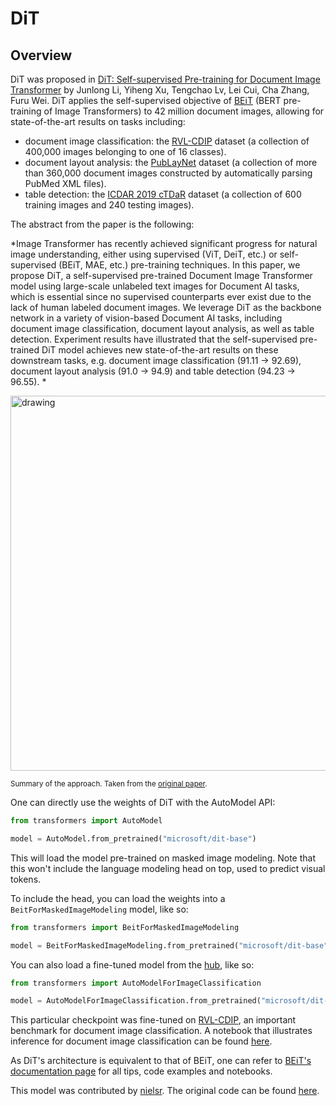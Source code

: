 <!--Copyright 2022 The HuggingFace Team. All rights reserved.

Licensed under the Apache License, Version 2.0 (the "License"); you may not use this file except in compliance with
the License. You may obtain a copy of the License at

http://www.apache.org/licenses/LICENSE-2.0

Unless required by applicable law or agreed to in writing, software distributed under the License is distributed on
an "AS IS" BASIS, WITHOUT WARRANTIES OR CONDITIONS OF ANY KIND, either express or implied. See the License for the
specific language governing permissions and limitations under the License.
-->

# DiT

## Overview

DiT was proposed in [DiT: Self-supervised Pre-training for Document Image Transformer](https://arxiv.org/abs/2203.02378) by Junlong Li, Yiheng Xu, Tengchao Lv, Lei Cui, Cha Zhang, Furu Wei.
DiT applies the self-supervised objective of [BEiT](beit) (BERT pre-training of Image Transformers) to 42 million document images, allowing for state-of-the-art results on tasks including:

- document image classification: the [RVL-CDIP](https://www.cs.cmu.edu/~aharley/rvl-cdip/) dataset (a collection of
  400,000 images belonging to one of 16 classes).
- document layout analysis: the [PubLayNet](https://github.com/ibm-aur-nlp/PubLayNet) dataset (a collection of more
  than 360,000 document images constructed by automatically parsing PubMed XML files).
- table detection: the [ICDAR 2019 cTDaR](https://github.com/cndplab-founder/ICDAR2019_cTDaR) dataset (a collection of
  600 training images and 240 testing images).

The abstract from the paper is the following:

*Image Transformer has recently achieved significant progress for natural image understanding, either using supervised (ViT, DeiT, etc.) or self-supervised (BEiT, MAE, etc.) pre-training techniques. In this paper, we propose DiT, a self-supervised pre-trained Document Image Transformer model using large-scale unlabeled text images for Document AI tasks, which is essential since no supervised counterparts ever exist due to the lack of human labeled document images. We leverage DiT as the backbone network in a variety of vision-based Document AI tasks, including document image classification, document layout analysis, as well as table detection. Experiment results have illustrated that the self-supervised pre-trained DiT model achieves new state-of-the-art results on these downstream tasks, e.g. document image classification (91.11 → 92.69), document layout analysis (91.0 → 94.9) and table detection (94.23 → 96.55). *

<img src="https://huggingface.co/datasets/huggingface/documentation-images/resolve/main/dit_architecture.jpg"
alt="drawing" width="600"/> 

<small> Summary of the approach. Taken from the [original paper](https://arxiv.org/abs/2203.02378). </small>

One can directly use the weights of DiT with the AutoModel API:

```python
from transformers import AutoModel

model = AutoModel.from_pretrained("microsoft/dit-base")
```

This will load the model pre-trained on masked image modeling. Note that this won't include the language modeling head on top, used to predict visual tokens.

To include the head, you can load the weights into a `BeitForMaskedImageModeling` model, like so:

```python
from transformers import BeitForMaskedImageModeling

model = BeitForMaskedImageModeling.from_pretrained("microsoft/dit-base")
```

You can also load a fine-tuned model from the [hub](https://huggingface.co/models?other=dit), like so:

```python
from transformers import AutoModelForImageClassification

model = AutoModelForImageClassification.from_pretrained("microsoft/dit-base-finetuned-rvlcdip")
```

This particular checkpoint was fine-tuned on [RVL-CDIP](https://www.cs.cmu.edu/~aharley/rvl-cdip/), an important benchmark for document image classification.
A notebook that illustrates inference for document image classification can be found [here](https://github.com/NielsRogge/Transformers-Tutorials/blob/master/DiT/Inference_with_DiT_(Document_Image_Transformer)_for_document_image_classification.ipynb).

As DiT's architecture is equivalent to that of BEiT, one can refer to [BEiT's documentation page](beit) for all tips, code examples and notebooks.

This model was contributed by [nielsr](https://huggingface.co/nielsr). The original code can be found [here](https://github.com/microsoft/unilm/tree/master/dit).